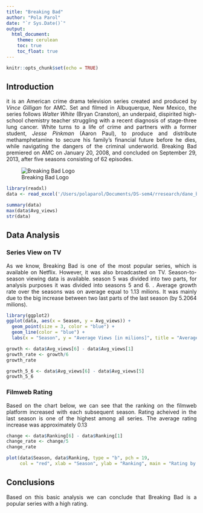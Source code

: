 ```yaml
---
title: "Breaking Bad"
author: "Pola Parol"
date: "`r Sys.Date()`"
output: 
  html_document:
    theme: cerulean
    toc: true
    toc_float: true
---
```

<style>
body {
text-align: justify}
</style>

```r
knitr::opts_chunk$set(echo = TRUE)
```

## Introduction

it is an American crime drama television series created and produced by *Vince Gilligan* for AMC. Set and filmed in Albuquerque, New Mexico, the series follows *Walter White* (Bryan Cranston), an underpaid, dispirited high-school chemistry teacher struggling with a recent diagnosis of stage-three lung cancer. White turns to a life of crime and partners with a former student, *Jesse Pinkman* (Aaron Paul), to produce and distribute methamphetamine to secure his family's financial future before he dies, while navigating the dangers of the criminal underworld. Breaking Bad premiered on AMC on January 20, 2008, and concluded on September 29, 2013, after five seasons consisting of 62 episodes.


![Breaking Bad Logo](/Users/polaparol/Documents/bb_logo.png)

```r
library(readxl)
data <- read_excel('/Users/polaparol/Documents/DS-sem4/rresearch/dane_bb.xlsx')

summary(data)
max(data$Avg_views)
str(data)
```
## Data Analysis

### Series View on TV

As we know, Breaking Bad is one of the most popular series, which is available on Netflix. However, it was also broadcasted on TV. Season-to-season viewing data is available. season 5 was divided into two parts, for analysis purposes it was divided into seasons 5 and 6. . Average growth rate over the seasons was on average equal to 1.13 milions.  It was mainly due to the big increase between two last parts of the last season (by 5.2064 milions). 


```r
library(ggplot2)
ggplot(data, aes(x = Season, y = Avg_views)) +
  geom_point(size = 3, color = "blue") +
  geom_line(color = "blue") +
  labs(x = "Season", y = "Average Views [in milions]", title = "Average Views per Season")
```


```r
growth <- data$Avg_views[6] - data$Avg_views[1] 
growth_rate <- growth/6
growth_rate

growth_5_6 <- data$Avg_views[6] - data$Avg_views[5]
growth_5_6
```

### Filmweb Rating

Based on the chart below, we can see that the ranking on the filmweb platform increased with each subsequent season. Rating acheived in the last season is one of the highest among all series. The average rating increase was approximately 0.13

```r
change <- data$Ranking[6] - data$Ranking[1]
change_rate <- change/5
change_rate
```


```r
plot(data$Season, data$Ranking, type = "b", pch = 19, 
     col = "red", xlab = "Season", ylab = "Ranking", main = "Rating by Season")
```

## Conclusions

Based on this basic analysis we can conclude that Breaking Bad is a popular series with a high rating.


